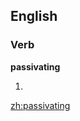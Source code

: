 
==English==

===Verb===
'''passivating'''

# {{present participle of|[[passivate]]}}

[[zh:passivating]]